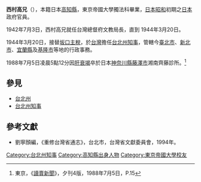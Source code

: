 '''西村高兄'''（{{bd|1900年|1月1日|1988年|7月5日}}），本籍日本[[高知縣|高知縣]]，東京帝國大學獨法科畢業，[[日本|日本]][[昭和|昭和]]初期之[[日本|日本]]政府官員。

1942年7月3日，西村高兄就任台灣總督府文教局長，直到 1944年3月20日。

1944年3月20日，接替[[坂口主稅|坂口主稅]]，於[[台灣|台灣]]擔任[[台北州知事|台北州知事]]，管轄今[[臺北市|臺北市]]、[[新北市|新北市]]、[[宜蘭縣|宜蘭縣]]及[[基隆市|基隆市]]等地的行政事務。

1988年7月5日凌晨5點12分因[[肝衰竭|肝衰竭]]卒於日本[[神奈川縣|神奈川縣]][[藤澤市|藤澤市]]湘南齊藤診所。<ref>東京，《[[讀賣新聞|讀賣新聞]]》，夕刊4版，1988年7月5日，P.15</ref>

==參見==
*[[台北州|台北州]]
*[[台北州知事|台北州知事]]

==參考文獻==
{{refbegin}}
*劉寧顏編，《重修台灣省通志》，台北市，台灣省文獻委員會，1994年。
{{refend}}
{{Reflist}}

{{start box}}
{{s-before|[[坂口主稅|坂口主稅]]}}
{{s-title|[[台北州知事|台北州知事]] |1944年3月20日－1945年5月23日}}
{{s-after|[[高橋衛|高橋衛]]}}
{{end box}}

{{Governors of Taihoku Prefecture}}
{{DEFAULTSORT:Nishimura}}
[[Category:台北州知事|Category:台北州知事]]
[[Category:高知縣出身人物|Category:高知縣出身人物]]
[[Category:東京帝國大學校友|Category:東京帝國大學校友]]